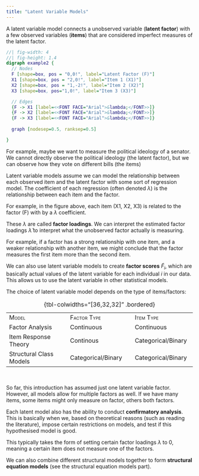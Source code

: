 ```yaml
---
title: "Latent Variable Models"
---
```


A latent variable model connects a unobserved variable (**latent factor**) with a few observed variables (**items**) that are considered imperfect measures of the latent factor.

::: center-graph
```dot
//| fig-width: 4
//| fig-height: 1.4
digraph example2 {
  // Nodes
  F [shape=box, pos = "0,0!", label="Latent Factor (F)"]
  X1 [shape=box, pos = "2,0!", label="Item 1 (X1)"]
  X2 [shape=box, pos = "1,-2!", label="Item 2 (X2)"]
  X3 [shape=box, pos="1,0!", label="Item 3 (X3)"]

  // Edges
  {F -> X1 [label=<<FONT FACE="Arial">&lambda;</FONT>>]}
  {F -> X2 [label=<<FONT FACE="Arial">&lambda;</FONT>>]}
  {F -> X3 [label=<<FONT FACE="Arial">&lambda;</FONT>>]}
  
  graph [nodesep=0.5, ranksep=0.5]

}
```
:::

::: small
For example, maybe we want to measure the political ideology of a senator. We cannot directly observe the political ideology (the latent factor), but we can observe how they vote on different bills (the items)
:::

Latent variable models assume we can model the relationship between each observed item and the latent factor with some sort of regression model. The coefficient of each regression (often denoted $\lambda$) is the relationship between each item and the factor.

::: small
For example, in the figure above, each item (X1, X2, X3) is related to the factor (F) with by a $\lambda$ coefficient.
:::

These $\lambda$ are called **factor loadings**. We can interpret the estimated factor loadings $\widehat\lambda$ to interpret what the unobserved factor actually is measuring.

::: small
For example, if a factor has a strong relationship with one item, and a weaker relationship with another item, we might conclude that the factor measures the first item more than the second item.
:::

We can also use latent variable models to create **factor scores** $\widetilde F_i$, which are basically actual values of the latent variable for each individual $i$ in our data. This allows us to use the latent variable in other statistical models.

The choice of latent variable model depends on the type of items/factors:

|                         |                           |                         |
|------------------------|-------------------------|------------------------|
| [Model]{.smallcaps}     | [Factor Type]{.smallcaps} | [Item Type]{.smallcaps} |
| Factor Analysis         | Continuous                | Continuous              |
| Item Response Theory    | Continous                 | Categorical/Binary      |
| Structural Class Models | Categorical/Binary        | Categorical/Binary      |

: {tbl-colwidths="\[36,32,32\]" .bordered}

<br />

So far, this introduction has assumed just one latent variable factor. However, all models allow for multiple factors as well. If we have many items, some items might only measure on factor, others both factors.

Each latent model also has the ability to conduct **confirmatory analysis**. This is basically when we, based on theoretical reasons (such as reading the literature), impose certain restrictions on models, and test if this hypothesised model is good.

::: small
This typically takes the form of setting certain factor loadings $\lambda$ to 0, meaning a certain item does not measure one of the factors.
:::

We can also combine different structural models together to form **structural equation models** (see the structural equation models part).
